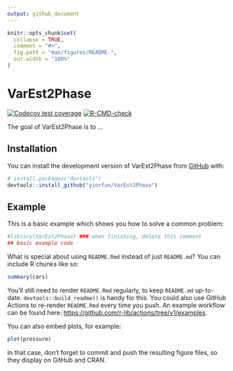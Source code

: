```yaml
---
output: github_document
---
```


<!-- README.md is generated from README.Rmd. Please edit that file -->

```r
knitr::opts_chunk$set(
  collapse = TRUE,
  comment = "#>",
  fig.path = "man/figures/README-",
  out.width = "100%"
)
```

# VarEst2Phase

<!-- badges: start -->
[![Codecov test coverage](https://codecov.io/gh/yiorfun/VarEst2Phase/branch/main/graph/badge.svg)](https://app.codecov.io/gh/yiorfun/VarEst2Phase?branch=main)
[![R-CMD-check](https://github.com/yiorfun/VarEst2Phase/actions/workflows/R-CMD-check.yaml/badge.svg)](https://github.com/yiorfun/VarEst2Phase/actions/workflows/R-CMD-check.yaml)
<!-- badges: end -->

The goal of VarEst2Phase is to ...

## Installation

You can install the development version of VarEst2Phase from [GitHub](https://github.com/) with:

``` r
# install.packages("devtools")
devtools::install_github("yiorfun/VarEst2Phase")
```

## Example

This is a basic example which shows you how to solve a common problem:

```r
#library(VarEst2Phase) ### when finishing, delete this comment
## basic example code
```

What is special about using `README.Rmd` instead of just `README.md`? You can include R chunks like so:

```r
summary(cars)
```

You'll still need to render `README.Rmd` regularly, to keep `README.md` up-to-date. `devtools::build_readme()` is handy for this. You could also use GitHub Actions to re-render `README.Rmd` every time you push. An example workflow can be found here: <https://github.com/r-lib/actions/tree/v1/examples>.

You can also embed plots, for example:

```r
plot(pressure)
```

In that case, don't forget to commit and push the resulting figure files, so they display on GitHub and CRAN.
